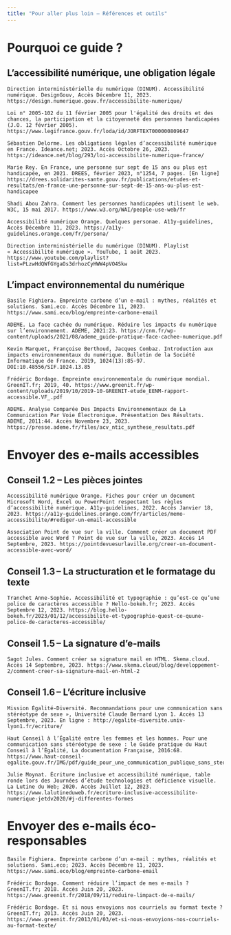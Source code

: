 ```yaml
---
title: "Pour aller plus loin – Références et outils"
---
```


# Pourquoi ce guide ?

## L’accessibilité numérique, une obligation légale 

    Direction interministérielle du numérique (DINUM). Accessibilité numérique. DesignGouv, Accès Décembre 11, 2023.  https://design.numerique.gouv.fr/accessibilite-numerique/ 

    Loi n° 2005-102 du 11 février 2005 pour l'égalité des droits et des chances, la participation et la citoyenneté des personnes handicapées (J.O. 12 février 2005). https://www.legifrance.gouv.fr/loda/id/JORFTEXT000000809647  

    Sébastien Delorme. Les obligations légales d’accessibilité numérique en France. Ideance.net; 2023. Accès Octobre 26, 2023. https://ideance.net/blog/293/loi-accessibilite-numerique-france/  

    Marie Rey. En France, une personne sur sept de 15 ans ou plus est handicapée, en 2021. DREES, février 2023, n°1254, 7 pages. [En ligne] https://drees.solidarites-sante.gouv.fr/publications/etudes-et-resultats/en-france-une-personne-sur-sept-de-15-ans-ou-plus-est-handicapee  

    Shadi Abou Zahra. Comment les personnes handicapées utilisent le web. W3C, 15 mai 2017. https://www.w3.org/WAI/people-use-web/fr  

    Accessibilité numérique Orange. Quelques personae. A11y-guidelines, Accès Décembre 11, 2023. https://a11y-guidelines.orange.com/fr/persona/  

    Direction interministérielle du numérique (DINUM). Playlist « Accessibilité numérique ». YouTube, 1 août 2023. https://www.youtube.com/playlist?list=PLzwHdQWfGYgaOs3drhozCyHWW4pVO4Skw  

## L’impact environnemental du numérique 

    Basile Fighiera. Empreinte carbone d’un e-mail : mythes, réalités et solutions. Sami.eco. Accès Décembre 11, 2023. https://www.sami.eco/blog/empreinte-carbone-email 

    ADEME. La face cachée du numérique. Réduire les impacts du numérique sur l’environnement. ADEME, 2021:23. https://cnm.fr/wp-content/uploads/2021/08/ademe_guide-pratique-face-cachee-numerique.pdf 

    Kevin Marquet, Françoise Berthoud, Jacques Combaz. Introduction aux impacts environnementaux du numérique. Bulletin de la Société Informatique de France. 2019, 1024(13):85-97. DOI:10.48556/SIF.1024.13.85 

    Frédéric Bordage. Empreinte environnementale du numérique mondial. GreenIT.fr; 2019, 40. https://www.greenit.fr/wp-content/uploads/2019/10/2019-10-GREENIT-etude_EENM-rapport-accessible.VF_.pdf 

    ADEME. Analyse Comparée Des Impacts Environnementaux de La Communication Par Voie Électronique. Présentation Des Résultats. ADEME, 2011:44. Accès Novembre 23, 2023. https://presse.ademe.fr/files/acv_ntic_synthese_resultats.pdf 

# Envoyer des e-mails accessibles 

## Conseil 1.2 – Les pièces jointes 

    Accessibilité numérique Orange. Fiches pour créer un document Microsoft Word, Excel ou PowerPoint respectant les règles d’accessibilité numérique. A11y-guidelines, 2022. Accès Janvier 18, 2023. https://a11y-guidelines.orange.com/fr/articles/memo-accessibilite/#rediger-un-email-accessible 

    Association Point de vue sur la ville. Comment créer un document PDF accessible avec Word ? Point de vue sur la ville, 2023. Accès 14 Septembre, 2023. https://pointdevuesurlaville.org/creer-un-document-accessible-avec-word/  

## Conseil 1.3 – La structuration et le formatage du texte 

    Tranchet Anne-Sophie. Accessibilité et typographie : qu’est-ce qu’une police de caractères accessible ? Hello-bokeh.fr; 2023. Accès Septembre 12, 2023. https://blog.hello-bokeh.fr/2023/01/12/accessibilite-et-typographie-quest-ce-quune-police-de-caracteres-accessible/ 

## Conseil 1.5 – La signature d’e-mails 

    Sagot Jules. Comment créer sa signature mail en HTML. Skema.cloud. Accès 14 Septembre, 2023. https://www.skema.cloud/blog/developpement-2/comment-creer-sa-signature-mail-en-html-2  

## Conseil 1.6 – L’écriture inclusive 

    Mission Égalité-Diversité. Recommandations pour une communication sans stéréotype de sexe », Université Claude Bernard Lyon 1. Accès 13 Septembre, 2023. En ligne : http://egalite-diversite.univ-lyon1.fr/ecriture/  

    Haut Conseil à l’Égalité entre les femmes et les hommes. Pour une communication sans stéréotype de sexe : le Guide pratique du Haut Conseil à l’Égalité, La documentation Française, 2016:68. https://www.haut-conseil-egalite.gouv.fr/IMG/pdf/guide_pour_une_communication_publique_sans_stereotype_de_sexe_vf_2016_11_02.compressed.pdf 

    Julie Moynat. Écriture inclusive et accessibilité numérique, table ronde lors des Journées d’étude technologies et déficience visuelle. La Lutine du Web; 2020. Accès Juillet 12, 2023.  https://www.lalutineduweb.fr/ecriture-inclusive-accessibilite-numerique-jetdv2020/#j-differentes-formes 

# Envoyer des e-mails éco-responsables

    Basile Fighiera. Empreinte carbone d’un e-mail : mythes, réalités et solutions. Sami.eco; 2023. Accès Décembre 11, 2023. https://www.sami.eco/blog/empreinte-carbone-email 

    Frédéric Bordage. Comment réduire l’impact de mes e-mails ?  GreenIT.fr; 2018. Accès Juin 20, 2023. https://www.greenit.fr/2018/09/11/reduire-limpact-de-e-mails/ 

    Frédéric Bordage. Et si nous envoyions nos courriels au format texte ? GreenIT.fr; 2013. Accès Juin 20, 2023. https://www.greenit.fr/2013/01/03/et-si-nous-envoyions-nos-courriels-au-format-texte/  
